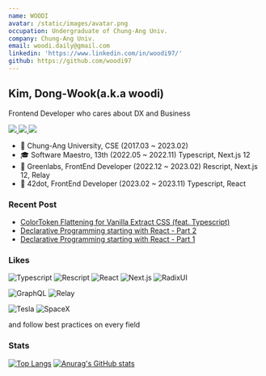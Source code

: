 ```yaml
---
name: WOODI
avatar: /static/images/avatar.png
occupation: Undergraduate of Chung-Ang Univ.
company: Chung-Ang Univ.
email: woodi.daily@gmail.com
linkedin: 'https://www.linkedin.com/in/woodi97/'
github: https://github.com/woodi97
---
```


## Kim, Dong-Wook(a.k.a woodi)

Frontend Developer who cares about DX and Business

<a target="_blank" href="https://woodi97.github.io/">
  <img src="https://img.shields.io/badge/Blog-woodi97-181717?style=for-the-badge&logo=Github&logoColor=white" />
</a>
<a target="_blank" href="https://github.com/CauArchive">
  <img src="https://img.shields.io/badge/Repo-CS_Knowledge-a374db?style=for-the-badge&logoColor=white" />
</a>
<a target="_blank" href="https://github.com/container-101">
  <img src="https://img.shields.io/badge/Repo-Container101-006EF9?style=for-the-badge&logoColor=white" />
</a>

- 🏫 Chung-Ang University, CSE (2017.03 ~ 2023.02)
- 🎓 Software Maestro, 13th (2022.05 ~ 2022.11) Typescript, Next.js 12
- 🏢 Greenlabs, FrontEnd Developer (2022.12 ~ 2023.02) Rescript, Next.js 12, Relay
- 🏢 42dot, FrontEnd Developer (2023.02 ~ 2023.11) Typescript, React

### Recent Post

- [ColorToken Flattening for Vanilla Extract CSS (feat. Typescript)](https://woodi97.github.io/blog/javascript/flat-color-token-object-for-vanilla-extract)
- [Declarative Programming starting with React - Part 2](https://woodi97.github.io/blog/reactjs/declarative-programming-part2)
- [Declarative Programming starting with React - Part 1](https://woodi97.github.io/blog/reactjs/declarative-programming-part1)

### Likes

![Typescript](https://img.shields.io/badge/-Typescript-3178c6?logo=typescript&logoColor=white&style=for-the-badge)
![Rescript](https://img.shields.io/badge/-Rescript-e6484f?logo=rescript&logoColor=white&style=for-the-badge)
![React](https://img.shields.io/badge/-React-61DAFB?logo=react&logoColor=white&style=for-the-badge)
![Next.js](https://img.shields.io/badge/-Next.js-000000?logo=nextdotjs&logoColor=white&style=for-the-badge)
![RadixUI](https://img.shields.io/badge/-Radix_UI-161618?logo=radixui&logoColor=white&style=for-the-badge)

![GraphQL](https://img.shields.io/badge/-GraphQL-e10098?logo=graphql&logoColor=white&style=for-the-badge)
![Relay](https://img.shields.io/badge/-Relay-f26b00?logo=relay&logoColor=white&style=for-the-badge)

![Tesla](https://img.shields.io/badge/-Tesla-CC0000?logo=tesla&logoColor=white&style=for-the-badge)
![SpaceX](https://img.shields.io/badge/-SpaceX-000000?logo=spacex&logoColor=white&style=for-the-badge)

and follow best practices on every field

### Stats

[![Top Langs](https://github-readme-stats-woodi97.vercel.app/api/top-langs/?username=woodi97&layout=compact&card_width=200&langs_count=8&theme=react)](https://github.com/anuraghazra/github-readme-stats)
[![Anurag's GitHub stats](https://github-readme-stats-woodi97.vercel.app/api?username=woodi97&rank_icon=percentile&card_width=200&show_icons=true&line_height=24&custom_title=Stats&theme=react)](https://github.com/anuraghazra/github-readme-stats)
